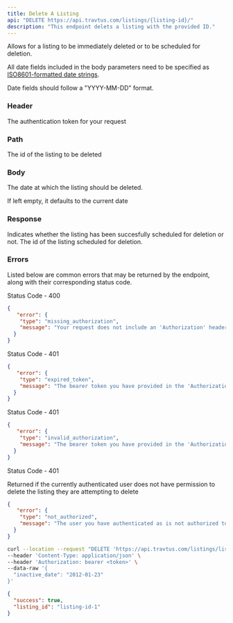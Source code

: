 ```yaml
---
title: Delete A Listing
api: "DELETE https://api.travtus.com/listings/{listing-id}/"
description: "This endpoint delets a listing with the provided ID."
---
```


Allows for a listing to be immediately deleted or to be scheduled for deletion.

All date fields included in the body parameters need to be specified as [ISO8601-formatted date strings](https://en.wikipedia.org/wiki/ISO_8601).

Date fields should follow a "YYYY-MM-DD" format.

### Header

<ParamField header="Authorization" type="string" default="none" required>
  The authentication token for your request
</ParamField>

### Path

<ParamField path="listing_id" type="string" default="none" required>
  The id of the listing to be deleted
</ParamField>

### Body

<ParamField body="inactive-date" type="date" default="Current date" required>
  The date at which the listing should be deleted.

  If left empty, it defaults to the current date
</ParamField>

### Response

<ResponseField name="success" type="boolean">
  Indicates whether the listing has been succesfully scheduled for deletion or not.
</ResponseField>

<ResponseField name="listing_id" type="boolean">
  The id of the listing scheduled for deletion.
</ResponseField>

### Errors

Listed below are common errors that may be returned by the endpoint, along with their corresponding status code.

Status Code - 400
```json Missing Authorization header
{
   "error": {
    "type": "missing_authorization",
    "message": "Your request does not include an 'Authorization' header with a bearer token for your account."
  }
}
```

Status Code - 401
```json Expired Authorization header bearer token value
{
   "error": {
    "type": "expired_token",
    "message": "The bearer token you have provided in the 'Authorization' header has expired. Please obtain a new one."
  }
}
```

Status Code - 401
```json Invalid Authorization header bearer token value
{
   "error": {
    "type": "invalid_authorization",
    "message": "The bearer token you have provided in the 'Authorization' header is invalid."
  }
}
```

Status Code - 401

Returned if the currently authenticated user does not have permission to delete the listing they are attempting to delete
```json Invalid/Expired Authorization header bearer token value
{
   "error": {
    "type": "not_authorized",
    "message": "The user you have authenticated as is not authorized to delete the listing you are attempting to delete."
  }
}
```

<RequestExample>

```bash Example Request
curl --location --request "DELETE 'https://api.travtus.com/listings/listing-id-1/'" \
--header 'Content-Type: application/json' \
--header 'Authorization: bearer <token>' \
--data-raw '{
  "inactive_date": "2012-01-23"
}'
```

</RequestExample>

<ResponseExample>

```json Response
{
  "success": true,
  "listing_id": "listing-id-1"
}
```

</ResponseExample>
